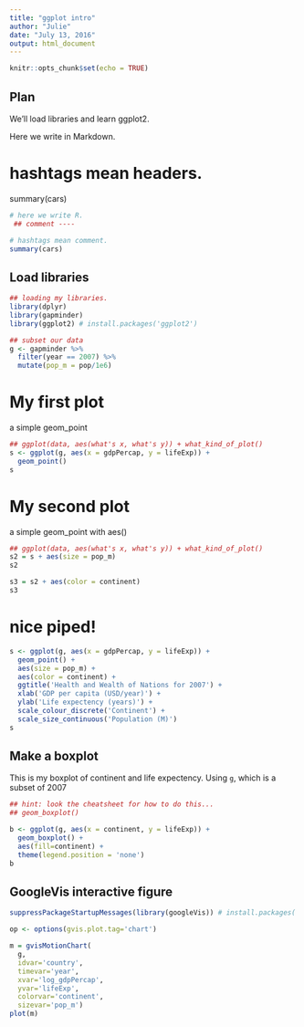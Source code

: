 ```yaml
---
title: "ggplot intro"
author: "Julie"
date: "July 13, 2016"
output: html_document
---
```


```r
knitr::opts_chunk$set(echo = TRUE)
```

## Plan

We'll load libraries and learn ggplot2.

Here we write in Markdown. 

# hashtags mean headers. 

summary(cars)

```r
# here we write R. 
 ## comment ----

# hashtags mean comment. 
summary(cars)
```

## Load libraries 
```r
## loading my libraries. 
library(dplyr)
library(gapminder)
library(ggplot2) # install.packages('ggplot2')

## subset our data
g <- gapminder %>%
  filter(year == 2007) %>%
  mutate(pop_m = pop/1e6)
```

# My first plot
a simple geom_point
```r
## ggplot(data, aes(what's x, what's y)) + what_kind_of_plot()
s <- ggplot(g, aes(x = gdpPercap, y = lifeExp)) +
  geom_point()
s
```

# My second plot
a simple geom_point with aes()
```r
## ggplot(data, aes(what's x, what's y)) + what_kind_of_plot()
s2 = s + aes(size = pop_m) 
s2

s3 = s2 + aes(color = continent)
s3

```

# nice piped!

```r
s <- ggplot(g, aes(x = gdpPercap, y = lifeExp)) +
  geom_point() + 
  aes(size = pop_m) + 
  aes(color = continent) + 
  ggtitle('Health and Wealth of Nations for 2007') + 
  xlab('GDP per capita (USD/year)') + 
  ylab('Life expectency (years)') + 
  scale_colour_discrete('Continent') +
  scale_size_continuous('Population (M)')
s

```


## Make a boxplot
This is my boxplot of continent and life expectency. 
Using `g`, which is a subset of 2007 

```r
## hint: look the cheatsheet for how to do this...
## geom_boxplot()

b <- ggplot(g, aes(x = continent, y = lifeExp)) +
  geom_boxplot() + 
  aes(fill=continent) + 
  theme(legend.position = 'none')
b

```

## GoogleVis interactive figure

```r

suppressPackageStartupMessages(library(googleVis)) # install.packages('googleVis')

op <- options(gvis.plot.tag='chart')

m = gvisMotionChart(
  g, 
  idvar='country', 
  timevar='year', 
  xvar='log_gdpPercap', 
  yvar='lifeExp', 
  colorvar='continent',
  sizevar='pop_m')
plot(m)

```



